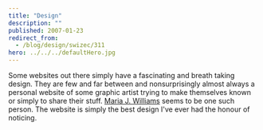 ```yaml
---
title: "Design"
description: ""
published: 2007-01-23
redirect_from:
  - /blog/design/swizec/311
hero: ../../../defaultHero.jpg
---
```


Some websites out there simply have a fascinating and breath taking design. They are few and far between and nonsurprisingly almost always a personal website of some graphic artist trying to make themselves known or simply to share their stuff. [Maria J. Williams](http://www.mariawilliam.net/) seems to be one such person. The website is simply the best design I've ever had the honour of noticing.
